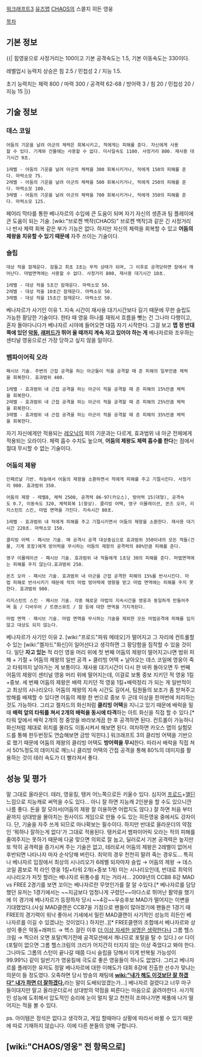 [[워크래프트3]] [[유즈맵]] [[CHAOS]]의 스콜지 히든 영웅

[[목차]]

== 기본 정보 == 
{{|
힘영웅으로 사정거리는 100이고 기본 공격속도는 1.5, 기본 이동속도는 330이다.

레벨업시 능력치 상승은 힘 2.5 / 민첩성 2 / 지능 1.5.

초기 능력치는 체력 800 / 마력 300 / 공격력 62-68 / 방어력 3 / 힘 20 / 민첩성 20 / 지능 15
|}}

== 기술 정보 == 
=== 데스 코일 ===
 어둠의 기운을 날려 아군의 체력은 회복시키고, 적에게는 피해를 준다. 자신에게 사용할 수 있다. 기계와 건물에는 사용할 수 없다. 미사일속도 1100. 사정거리 800. 재사용 대기시간 9초.

 1레벨 - 어둠의 기운을 날려 아군의 체력을 300 회복시키거나, 적에게 150의 피해를 준다. 마력소모 75.
 2레벨 - 어둠의 기운을 날려 아군의 체력을 500 회복시키거나, 적에게 250의 피해를 준다. 마력소모 100.
 3레벨 - 어둠의 기운을 날려 아군의 체력을 700 회복시키거나, 적에게 350의 피해를 준다. 마력소모 125.

페어리 막타를 통한 베나자르의 수입에 큰 도움이 되며 자기 자신의 생존과 팀 플레이에 큰 도움이 되는 기술. [wiki:"브로켄 백작(CHAOS)" 브로켄 백작]과 같은 긴 사정거리나 반사 체력 회복 같은 부가 기능은 없다. 하지만 자신의 체력을 회복할 수 있고 '''어둠의 제왕을 치유할 수 있기 때문에''' 자주 쓰이는 기술이다. 

=== 슬립 ===
 대상 적을 잠재운다. 잠들고 최초 3초는 무적 상태가 되며, 그 이후로 공격당하면 잠에서 깨어난다. 마법면역에는 사용할 수 없다. 사정거리 800, 재사용 대기시간 10초.

 1레벨 - 대상 적을 5초간 잠재운다. 마력소모 50.
 2레벨 - 대상 적을 10초간 잠재운다. 마력소모 50.
 3레벨 - 대상 적을 15초간 잠재운다. 마력소모 50.

베나자르가 사기인 이유 1. 지속 시간이 재사용 대기시간보다 길기 때문에 무한 슬립도 가능한 황당한 기술이다. 한타 때 영웅 하나를 재워서 흐름을 뺏는 건 그나마 다행이고, 혼자 돌아다니다가 베나자르 시야에 들어오면 대뜸 자기 시작한다. 그걸 보고 '''맵 정 반대쪽에 있던 [[악동]], [[래퍼드]]가 뛰어 올 때까지 계속 자고 있어야 하는 게''' 베나자르와 조우하는 센티널 영웅으로선 가장 당하고 싶지 않을 일이다.

=== 뱀파이어릭 오라 ===
 패시브 기술. 주변의 근접 공격을 하는 아군들이 적을 공격할 때 준 피해의 일부만큼 체력을 회복한다. 효과범위 400.

 1레벨 - 효과범위 내 근접 공격을 하는 아군이 적을 공격할 때 준 피해의 15%만큼 체력을 회복한다.
 2레벨 - 효과범위 내 근접 공격을 하는 아군이 적을 공격할 때 준 피해의 25%만큼 체력을 회복한다.
 3레벨 - 효과범위 내 근접 공격을 하는 아군이 적을 공격할 때 준 피해의 35%만큼 체력을 회복한다.

자기 자신에게만 적용되는 [[레오닉]]의 피의 기운과는 다르게, 효과범위 내 아군 전체에게 적용되는 오라이다. 체력 흡수 수치도 높으며, '''어둠의 제왕도 체력 흡수를 한다'''는 점에서 절대 무시할 수 없는 기술이다.

=== 어둠의 제왕 ===
 인페르날 기반. 하늘에서 어둠의 제왕을 소환하면서 적에게 피해를 주고 기절시킨다. 사정거리 900. 효과범위 350.

 어둠의 제왕 - 레벨8, 체력 2500, 공격력 86-97(카오스), 방어력 15(대형), 공격속도 0.7, 이동속도 320, 체력회복 1(항상). 클리빙 어택, 영구 이몰레이션, 쏜즈 오라, 리지스턴트 스킨, 마법 면역을 가진다. 지속시간 80초.

 1레벨 - 효과범위 내 적에게 피해를 주고 기절시키면서 어둠의 제왕을 소환한다. 재사용 대기시간 220초. 마력소모 150.

 클리빙 어택 - 패시브 기술. 매 공격시 공격 대상중심으로 효과범위 350이내의 모든 적들(건물, 기계 포함)에게 방어력을 무시하는 어둠의 제왕의 공격력의 80%만큼 피해를 준다.

 영구 이몰레이션 - 패시브 기술. 효과범위 내 적들에게 1초당 30의 피해를 준다. 마법면역에는 피해를 주지 않는다.효과범위 250.

 쏜즈 오라 - 패시브 기술. 효과범위 내 아군을 근접 공격한 피해의 15%를 반사시킨다. 마법 피해로 반사시키기 때문에 적의 마법 방어력에 영향을 받고 마법 면역에는 피해를 주지 못한다. 효과범위 900.

 리지스턴트 스킨 - 패시브 기술. 각종 해로운 마법의 지속시간을 영웅과 동일하게 만들어주며 둠 / 디바우어 / 트랜스뮤트 / 참 등에 대한 면역을 가지게된다.

 마법 면역 - 패시브 기술. 마법 면역을 무시하는 기술을 제외한 모든 마법공격에 피해를 입지않고 대상도 되지 않는다.

베나자르가 사기인 이유 2. [wiki:"프로드"파워 메테오]가 떨어지고 그 자리에 컨트롤할 수 있는 [wiki:"켈자드"화신]이 일어선다고 생각하면 그 황당함을 짐작할 수 있을 것이다. 일단 '''자고 있는''' 적 라인 영웅 머리 위에 첫 번째 어둠의 제왕이 떨어지고나면 범위 피해 + 기절 + 어둠의 제왕의 일반 공격 + 클리빙 어택 + 날아오는 데스 코일에 영웅이 죽고 타워까지 날아가는 게 보통이다. 재사용 대기시간이 다시 한 바퀴 돌아오면 두 번째 어둠의 제왕이 센티널 영웅 머리 위에 떨어지는데, 이걸로 보통 중보 지키던 적 영웅 1킬+중보. 세 번째 어둠의 제왕은 배력 지키던 적 영웅 1킬+배럭정리 가 되는 게 일반적이고 최상의 시나리오다.
어둠의 제왕의 지속 시간도 길어서, 팀원들의 보조가 좀 받쳐주고 방해를 배제할 수 있다면 어둠의 제왕 한 번으로 중보 두 군데 이상을 한꺼번에 처리하는 것도 가능하다. 그리고 켈자드의 화신처럼 '''클리빙 어택'''을 지니고 있기 때문에 배럭을 밀 때 '''배럭 앞의 타워를 쳐서 2개의 배럭을 동시에 타격'''하는 아트 화신을 직접 할 수 있다.[* 타워 앞에서 배럭 2개의 정 중앙을 바라보게끔 한 후 공격하면 된다. 컨트롤이 가능하니 화신처럼 제대로 위치를 몰라도 이동시켜서 해보면 된다. 여차하면 카오스 맵의 실험모드를 통해 한두번정도 연습해보면 금방 익힌다.] 워크래프트 3의 클리빙 어택을 기반으로 했기 때문에 어둠의 제왕의 클리빙 어택도 '''방어력을 무시'''한다. 따라서 배럭을 직접 쳐서 50%정도의 데미지로 깨느니 클리빙 어택의 간접 공격을 통해 80%의 데미지를 활용하는 것이 테러 속도가 더 빨라져서 좋다.

== 성능 및 평가 == 
말 그대로 올라운더. 테러, 영웅킬, 탱커 어느쪽으로든 키울수 있다. 심지어 [[프로드]]+[[엘딘]] 느낌으로 지능캐로 써먹을 수도 있다... 아니 잘 하면 지능캐 2인분을 할 수도 있으니깐 나름 좋다. 돈을 잘 모아서(어둠의 제왕 잘 이용하면 어렵지도 않다.) 잘 하면 처음 부터 끝까지 상대방을 몰아치는 원사이드 게임으로 만들 수도 있는 히든영웅 중에서도 강자이다. 단, 기술을 자주 쓰게 되므로 마나확보는 필수이다.
하지만 반대로 올라운더의 약점인 '뭐하나 잘하는게 없다'가 그대로 적용된다. 탱커로서 뱀파이어릭 오라는 적의 피해를 줄여주지는 못하기 때문에 다굴 맞으면 의외로 잘 눕고, 딜러로서 기본 공격력은 높지만 또 딱히 공격력을 증가시켜 주는 기술은 없고, 테러로서 어둠의 제왕은 2레벨이 없어서 후반되면 나타나자 마자 순삭당해 버린다. 최악의 경우 천천히 말려 죽는 경우도...
특히나 베나자르 입장에서 최상의 시나리오가 6레벨 되자마자 슬립 → 어둠의 제왕 → 데스 코일 콤보로 적 라인 영웅 1킬+타워 2개(+중보 1개) 미는 시나리오인데, 반대로 최악의 시나리오가 저짓 할려는 베나자르 뒤통수를 치는 거라서...
2009년의 CCB8 8강 MAD vs FREE 2경기를 보면 꼬이는 베나자르란 무엇인가를 잘 알 수있다.[* 베나자르를 담당했던 유저는 1경기에서는 ~~지금보다 엄청나게 구렸던~~아다스로 뛰어난 활약을 했기에 이 경기에 베나자르가 등장하자 당시 ~~4강~~우승후보 MAD가 떨어지는 이변을 기대했었다.(사실 MAD클랜은 CCB7을 기점으로 팬들이 많아졌기에 팬들은 1경기 때 FREE의 경기력이 워낙 좋아서 기세에서 밀린 MAD클랜이 사기적인 성능의 히든인 베나자르를 이길 수 있겠냐는 것이었다.) 하지만..][* FREE클랜의 조합에서 베나자르와 상성이 좋은 악동+래퍼드 → 헥스 걸린 이후 [[더 이상 자세한 설명은 생략한다]]나 그롬 헬스크림 → 찍으러 오면 포탈(찍기전에 공격모션에서 깨나므로 포탈을 탈 수 있다.) or 다이(포탈이 없으면 그롬 헬스크림의 크리가 어지간히 터지지 않는 이상 죽었다고 봐야 한다. 그나마도 그롬의 스턴이 끝나갈 때쯤 다시 슬립을 당해서 이게 반복될 가능성이 99.99%) 같이 일반기가 영웅킬에 극도로 좋은 영웅들이 하나도 없었다. 그리고 베나자르를 플레이한 유저도 정말 베나자르에 대한 이해도가 대회 8강에 진출한 선수가 맞냐는 의문이 들 정도였다. 오죽하면 당시 방송의 채팅에 '''[[wiki:"내가 해도 이것보단 잘 하겠다" 내가 하면 더 잘하겠다.]]'''라는 말이 도배되었겠는가...]
베나자르 걸렸다고 너무 마구 들이대지만 말고 올라운더로서 상대방의 약점을 찌른다는 마음으로 굴려야한다. 사기적인 성능에 도취해서 압도적인 승리에 눈이 멀지 말고 천천히 조여나가면 제풀에 나가 떨어지는 적을 볼 수 있다.

ps. 아이템은 정석은 없다고 생각하고, 게임 할때마다 상황에 따라서 바뀔 수 있기 때문에 따로 기재하지 않습니다. 이에 다른 분들의 양해 구합니다.

== [wiki:"CHAOS/영웅" 전 항목으로] ==
